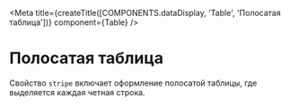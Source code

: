 
<Meta
  title={createTitle([COMPONENTS.dataDisplay, 'Table', 'Полосатая таблица'])}
  component={Table}
/>

# Полосатая таблица

Свойство `stripe` включает оформление полосатой таблицы, где выделяется каждая четная строка.

<Canvas withSource="none">
  <StripeStory />
</Canvas>

<Source language="tsx" code={RawStripeStory} />
